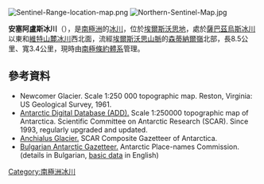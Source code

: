 [[Image:Sentinel-Range-location-map.png|thumb]]
[[Image:Northern-Sentinel-Map.jpg|thumb]]

{{coord|77|51|50|S|85|24|30|W|display=title}}

'''安塞阿盧斯冰川'''（{{lang-en|Anchialus Glacier}}），是[[南極洲|南極洲]]的[[冰川|冰川]]，位於[[埃爾斯沃思地|埃爾斯沃思地]]，處於[[薩巴茲烏斯冰川|薩巴茲烏斯冰川]]以東和[[維特山麓冰川|維特山麓冰川]]西北面，流經[[埃爾斯沃思山脈|埃爾斯沃思山脈]]的[[森蒂納爾嶺|森蒂納爾嶺]]北部，長8.5公里、寬3.4公里，現時由[[南極條約體系|南極條約體系]]管理。

==參考資料==
* Newcomer Glacier.  Scale 1:250 000 topographic map.  Reston, Virginia: US Geological Survey, 1961.
* [http://www.add.scar.org Antarctic Digital Database (ADD).]{{Wayback|url=http://www.add.scar.org/ |date=20170305000653 }} Scale 1:250000 topographic map of Antarctica. Scientific Committee on Antarctic Research (SCAR). Since 1993, regularly upgraded and updated.
* [http://data.aad.gov.au/aadc/gaz/scar/display_name.cfm?gaz_id=137815 Anchialus Glacier.]{{Wayback|url=http://data.aad.gov.au/aadc/gaz/scar/display_name.cfm?gaz_id=137815 |date=20140203110002 }} SCAR Composite Gazetteer of Antarctica.
* [http://apcbg.org/gazet-bg.doc Bulgarian Antarctic Gazetteer.]{{Wayback|url=http://apcbg.org/gazet-bg.doc |date=20160206203828 }} Antarctic Place-names Commission. (details in Bulgarian, [http://apcbg.org/gazet.htm basic data]{{Wayback|url=http://apcbg.org/gazet.htm |date=20160304071225 }} in English)

{{DEFAULTSORT:Anchialus Glacier}}
[[Category:南極洲冰川|Category:南極洲冰川]]


{{EllsworthLand-geo-stub}}
